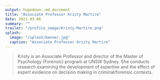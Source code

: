 ```yaml
---
output: hugodown::md_document
title: "Associate Professor Kristy Martire"
date: 2021-03-06
summary: ""
trailer: "/profile_image/Kristy-Martire.png"
splash:
  image: "/splash/banner.jpg"
  caption: "Associate Professor Kristy Martire"
---
```


> Kristy is an Associate Professor and director of the Master of Psychology (Forensic) program at UNSW Sydney. She conducts research examining the development of expertise and the effect of expert evidence on decision making in criminal/forensic contexts.

